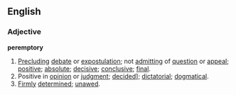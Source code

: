 ==English==
===Adjective===
'''peremptory'''
#[[preclude|Precluding]] [[debate]] or [[expostulation]]; not [[admitt]]ing of [[question]] or [[appeal]]; [[positive]]; [[absolute]]; [[decisive]]; [[conclusive]]; [[final]].
#Positive in [[opinion]] or [[judgment]]; [[decide]]d]; [[dictatorial]]; [[dogmatical]].
#[[Firm]]ly [[determine]]d; [[unawe]]d.